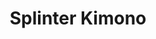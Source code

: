 ---
title: "Splinter Kimono"
meta_title: "Splinter Kimono craft"
description: "Craft de Splinter Kimono"
rank: "d"
draft: false
name: "Splinter Kimono"
recipe_img: "https://wiki.pokexgames.com/images/f/ff/Splinter_Kimono.png"
level: 20
craft_time: 480
result: 1
value_npc: 1
ingredients:
  - name: "Heart Stone"
    quantity: 1
    item_img: "https://wiki.pokexgames.com/images/3/3e/Heart-stone.gif"
    value_npc: 1
  - name: "Rat Tail"
    quantity: 20
    item_img: "https://wiki.pokexgames.com/images/5/5a/Rat_Tail.png"
    value_npc: 1
  - name: "Electric Rat Tail"
    quantity: 30
    item_img: "https://wiki.pokexgames.com/images/d/d9/Electric_Rat_Tail.png"
    value_npc: 1
  - name: "Refined Style Point"
    quantity: 80
    item_img: "https://wiki.pokexgames.com/images/6/6b/Refined_style_point.png"
    value_npc: 1
---